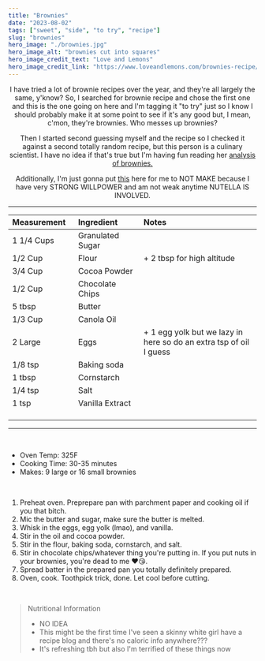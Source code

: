 ---
title: "Brownies"
date: "2023-08-02"
tags: ["sweet", "side", "to try", "recipe"]
slug: "brownies"
hero_image: "./brownies.jpg"
hero_image_alt: "brownies cut into squares"
hero_image_credit_text: "Love and Lemons"
hero_image_credit_link: "https://www.loveandlemons.com/brownies-recipe/"
---
<div align="center">
I have tried a lot of brownie recipes over the year, and they're all largely the same, y'know? So, I searched for brownie recipe and chose the first one and this is the one going on here and I'm tagging it "to try" just so I know I should probably make it at some point to see if it's any good but, I mean, c'mon, they're brownies. Who messes up brownies?

Then I started second guessing myself and the recipe so I checked it against a second totally random recipe, but this person is a culinary scientist. I have no idea if that's true but I'm having fun reading her [analysis of brownies.](https://handletheheat.com/chewy-brownies/)

Additionally, I'm just gonna put [this](https://handletheheat.com/nutella-brownie/) here for me to NOT MAKE because I have very STRONG WILLPOWER and am not weak anytime NUTELLA IS INVOLVED.

---

| Measurement                                                                        | Ingredient                                                       | Notes                                                              |
| :--------------------------------------------------------------------------------- | :--------------------------------------------------------------- | :----------------------------------------------------------------- |
| 1 1/4 Cups                                                                         | Granulated Sugar                                                 |                                                                    |
| 1/2 Cup                                                                            | Flour                                                            | + 2 tbsp for high altitude                                         |
| 3/4 Cup                                                                            | Cocoa Powder                                                     |                                                                    |
| 1/2 Cup                                                                            | Chocolate Chips                                                  |                                                                    |
| 5 tbsp                                                                             | Butter                                                           |                                                                    |
| 1/3 Cup                                                                            | Canola Oil                                                       |                                                                    |
| 2 Large                                                                            | Eggs                                                             | + 1 egg yolk but we lazy in here so do an extra tsp of oil I guess |
| 1/8 tsp                                                                            | Baking soda                                                      |                                                                    |
| 1 tbsp                                                                             | Cornstarch                                                       |                                                                    |
| 1/4 tsp                                                                            | Salt                                                             |                                                                    |
| 1 tsp &nbsp; &nbsp; &nbsp; &nbsp; &nbsp; &nbsp; &nbsp; &nbsp; &nbsp; &nbsp; &nbsp; | Vanilla Extract &nbsp; &nbsp; &nbsp; &nbsp; &nbsp; &nbsp; &nbsp; |                                                                    |

</div>

---

<br />

- Oven Temp: 325F
- Cooking Time: 30-35 minutes
- Makes: 9 large or 16 small brownies

<br />

1. Preheat oven. Preprepare pan with parchment paper and cooking oil if you that bitch.
2. Mic the butter and sugar, make sure the butter is melted.
3. Whisk in the eggs, egg yolk (lmao), and vanilla.
4. Stir in the oil and cocoa powder.
5. Stir in the flour, baking soda, cornstarch, and salt.
6. Stir in chocolate chips/whatever thing you're putting in. If you put nuts in your brownies, you're dead to me ❤️😘.
7. Spread batter in the prepared pan you totally definitely prepared.
8. Oven, cook. Toothpick trick, done. Let cool before cutting.

<br />

> Nutritional Information
>
> - NO IDEA
> - This might be the first time I've seen a skinny white girl have a recipe blog and there's no caloric info anywhere???
> - It's refreshing tbh but also I'm terrified of these things now
